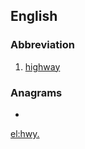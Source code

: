 {{also|hwy|hŵy}}
==English==

===Abbreviation===
{{rfc-header|Abbreviation}}
{{head|en|abbreviation}}

# [[highway]]

===Anagrams===
* {{l|en|why}}

[[el:hwy.]]
